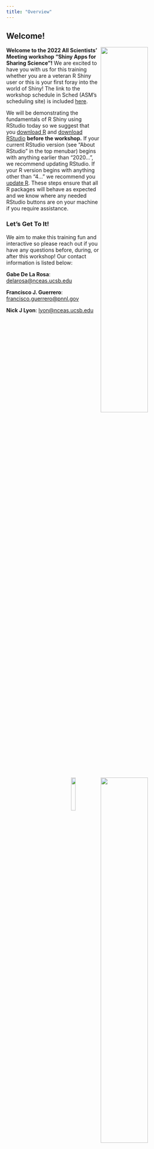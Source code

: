 ```yaml
---
title: "Overview"
---
```


## Welcome!

<img src="images/lter-logo-wide.png" align="right" width="50%"/>

<img src="images/nceas-logo-wide.png" align="right" width="50%"/>

**Welcome to the 2022 All Scientists' Meeting workshop "Shiny Apps for Sharing Science"!** We are excited to have you with us for this training whether you are a veteran R Shiny user or this is your first foray into the world of Shiny! The link to the workshop schedule in Sched (ASM's scheduling site) is included [here](https://2022lterasm.sched.com/event/13kyO/22x053-shiny-app-for-sharing-science).

<img src="images/r-shiny-hex.png" align="right" width="15%"/>

We will be demonstrating the fundamentals of R Shiny using RStudio today so we suggest that you [download R](https://www.r-project.org/) and [download RStudio](https://www.rstudio.com/products/rstudio/download/) **before the workshop.** If your current RStudio version (see "About RStudio" in the top menubar) begins with anything earlier than "2020...", we recommend updating RStudio. If your R version begins with anything other than "4..." we recommend you [update R](https://www.r-project.org/). These steps ensure that all R packages will behave as expected and we know where any needed RStudio buttons are on your machine if you require assistance.

### Let's Get To It!

We aim to make this training fun and interactive so please reach out if you have any questions before, during, or after this workshop! Our contact information is listed below:

**Gabe De La Rosa**: [delarosa\@nceas.ucsb.edu](mailto:delarosa@nceas.ucsb.edu){.email}

**Francisco J. Guerrero**: [francisco.guerrero@pnnl.gov](mailto:francisco.guerrero@pnnl.gov){.email}

**Nick J Lyon**: [lyon\@nceas.ucsb.edu](mailto:lyon@nceas.ucsb.edu){.email}

